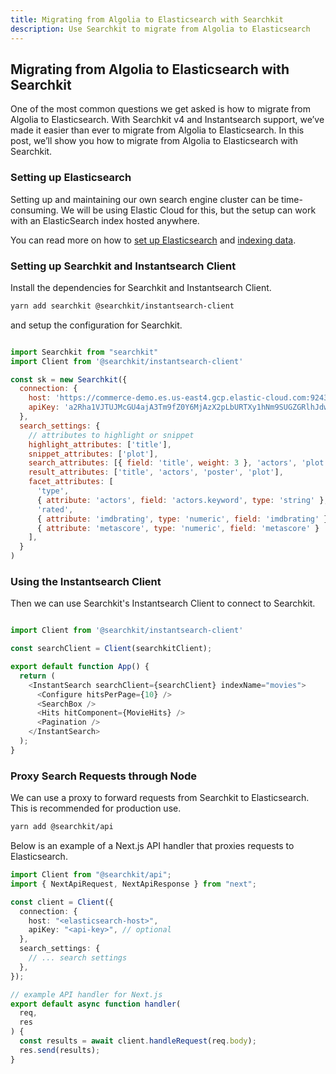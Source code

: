 ```yaml
---
title: Migrating from Algolia to Elasticsearch with Searchkit
description: Use Searchkit to migrate from Algolia to Elasticsearch
---
```


## Migrating from Algolia to Elasticsearch with Searchkit

One of the most common questions we get asked is how to migrate from Algolia to Elasticsearch. With Searchkit v4 and Instantsearch support, we’ve made it easier than ever to migrate from Algolia to Elasticsearch. In this post, we’ll show you how to migrate from Algolia to Elasticsearch with Searchkit.

### Setting up Elasticsearch

Setting up and maintaining our own search engine cluster can be time-consuming. We will be using Elastic Cloud for this, but the setup can work with an ElasticSearch index hosted anywhere.

You can read more on how to [set up Elasticsearch](https://www.searchkit.co/docs/guides/setup-elasticsearch) and [indexing data](https://www.searchkit.co/docs/guides/indexing-data).

### Setting up Searchkit and Instantsearch Client

Install the dependencies for Searchkit and Instantsearch Client.

```bash
yarn add searchkit @searchkit/instantsearch-client
```

and setup the configuration for Searchkit.

```js

import Searchkit from "searchkit"
import Client from '@searchkit/instantsearch-client'

const sk = new Searchkit({
  connection: {
    host: 'https://commerce-demo.es.us-east4.gcp.elastic-cloud.com:9243',
    apiKey: 'a2Rha1VJTUJMcGU4ajA3Tm9fZ0Y6MjAzX2pLbURTXy1hNm9SUGZGRlhJdw=='
  },
  search_settings: {
    // attributes to highlight or snippet
    highlight_attributes: ['title'],
    snippet_attributes: ['plot'],
    search_attributes: [{ field: 'title', weight: 3 }, 'actors', 'plot'],
    result_attributes: ['title', 'actors', 'poster', 'plot'],
    facet_attributes: [
      'type',
      { attribute: 'actors', field: 'actors.keyword', type: 'string' },
      'rated',
      { attribute: 'imdbrating', type: 'numeric', field: 'imdbrating' },
      { attribute: 'metascore', type: 'numeric', field: 'metascore' }
    ],
  }
)

```

### Using the Instantsearch Client

Then we can use Searchkit's Instantsearch Client to connect to Searchkit.

```js

import Client from '@searchkit/instantsearch-client'

const searchClient = Client(searchkitClient);

export default function App() {
  return (
    <InstantSearch searchClient={searchClient} indexName="movies">
      <Configure hitsPerPage={10} />
      <SearchBox />
      <Hits hitComponent={MovieHits} />
      <Pagination />
    </InstantSearch>
  );
}

```

### Proxy Search Requests through Node

We can use a proxy to forward requests from Searchkit to Elasticsearch. This is recommended for production use.

```bash
yarn add @searchkit/api
```

Below is an example of a Next.js API handler that proxies requests to Elasticsearch.

```ts
import Client from "@searchkit/api";
import { NextApiRequest, NextApiResponse } from "next";

const client = Client({
  connection: {
    host: "<elasticsearch-host>",
    apiKey: "<api-key>", // optional
  },
  search_settings: {
    // ... search settings
  },
});

// example API handler for Next.js
export default async function handler(
  req,
  res
) {
  const results = await client.handleRequest(req.body);
  res.send(results);
}
```